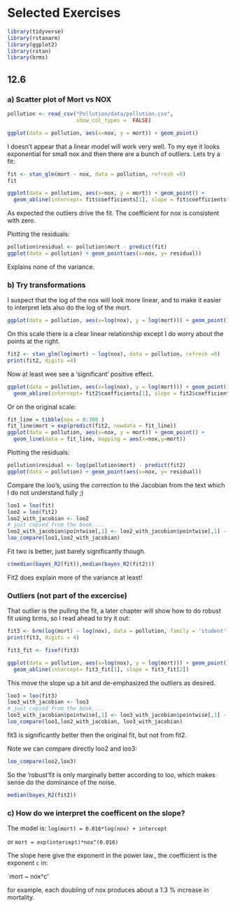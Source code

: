 # Selected Exercises
```{r}
library(tidyverse)
library(rstanarm)
library(ggplot2)
library(rstan)
library(brms)
```

## 12.6

### a) Scatter plot of Mort vs NOX

```{r}
pollution <- read_csv("Pollution/data/pollution.csv",
                      show_col_types =  FALSE)

ggplot(data = pollution, aes(x=nox, y = mort)) + geom_point()
```
I doesn't appear that a linear model will work very well. To my eye it looks exponential for small nox and then there are a bunch of outliers.  Lets try a fit:

```{r}
fit <- stan_glm(mort ~ nox, data = pollution, refresh =0)
fit
```

```{r}
ggplot(data = pollution, aes(x=nox, y = mort)) + geom_point() +
  geom_abline(intercept= fit$coefficients[1], slope = fit$coefficients[2])
```

As expected the outliers drive the fit. The coefficient for nox is consistent with zero.


Plotting the residuals:
```{r}
pollution$residual <- pollution$mort - predict(fit)
ggplot(data = pollution) + geom_point(aes(x=nox, y= residual))
```

Explains none of the variance.

###  b) Try transformations

I suspect that the log of the nox will look more linear, and to make it easier to interpret lets also do the log of the mort. 

```{r}
ggplot(data = pollution, aes(x=log(nox), y = log(mort))) + geom_point()

```


On this scale there is a clear linear relationship except I do worry about the points at the right.


```{r}
fit2 <- stan_glm(log(mort) ~ log(nox), data = pollution, refresh =0)
print(fit2, digits =4)
```

Now at least wee see a 'significant' positive effect.


```{r}
ggplot(data = pollution, aes(x=log(nox), y = log(mort))) + geom_point() +
  geom_abline(intercept= fit2$coefficients[1], slope = fit2$coefficients[2])
```

Or on the original scale:

```{r}

fit_line = tibble(nox = 0:300 )
fit_line$mort = exp(predict(fit2, newdata = fit_line))
ggplot(data = pollution, aes(x=nox, y = mort)) + geom_point() +
  geom_line(data = fit_line, mapping = aes(x=nox,y=mort))
```


Plotting the residuals:
```{r}
pollution$residual <- log(pollution$mort) - predict(fit2)
ggplot(data = pollution) + geom_point(aes(x=nox, y= residual))
```

Compare the loo's, using the correction to the Jacobian from the text which I do not understand fully ;)

```{r}
loo1 = loo(fit)
loo2 = loo(fit2)
loo2_with_jacobian <- loo2
# just copied from the book.... 
loo2_with_jacobian$pointwise[,1] <- loo2_with_jacobian$pointwise[,1] - log(pollution$mort)
loo_compare(loo1,loo2_with_jacobian)
```

Fit two is better, just barely significantly though.

```{r}
c(median(bayes_R2(fit)),median(bayes_R2(fit2)))
```

Fit2 does explain more of the variance at least!

### Outliers (not part of the excercise)

That outlier is the pulling the fit, a later chapter will show how to do robust fit using brms, so I read ahead to try it out:

```{r}
fit3 <- brm(log(mort) ~ log(nox), data = pollution, family = 'student', refresh=0)
print(fit3, digits = 4)
```


```{r}
fit3_fit <- fixef(fit3)
```


```{r}
ggplot(data = pollution, aes(x=log(nox), y = log(mort))) + geom_point() +
  geom_abline(intercept= fit3_fit[1], slope = fit3_fit[2])
```


This move the slope up a bit and de-emphasized the outliers as desired.

 
 
```{r}
loo3 = loo(fit3)
loo3_with_jacobian <- loo3
# just copied from the book.... 
loo3_with_jacobian$pointwise[,1] <- loo3_with_jacobian$pointwise[,1] - log(pollution$mort)
loo_compare(loo1,loo2_with_jacobian, loo3_with_jacobian)
```

fit3 is significantly better then the original fit, but not from fit2.

Note we can compare directly loo2 and loo3:

```{r}
loo_compare(loo2,loo3)
```

So the 'robust'fit is only marginally better according to loo, which makes sense do the dominance of the noise.

```{r}
median(bayes_R2(fit2))
```
   
### c) How do we interpret the coefficent on the slope?

The model is: `log(mort) = 0.016*log(nox) + intercept`

or `mort = exp(intercept)*nox^(0.016)`

The slope here give the exponent in the power law., the coefficient is the exponent `c` in:

`mort ~ nox^c'  

for example, each doubling of nox produces about a 1.3 % increase in mortality. 
